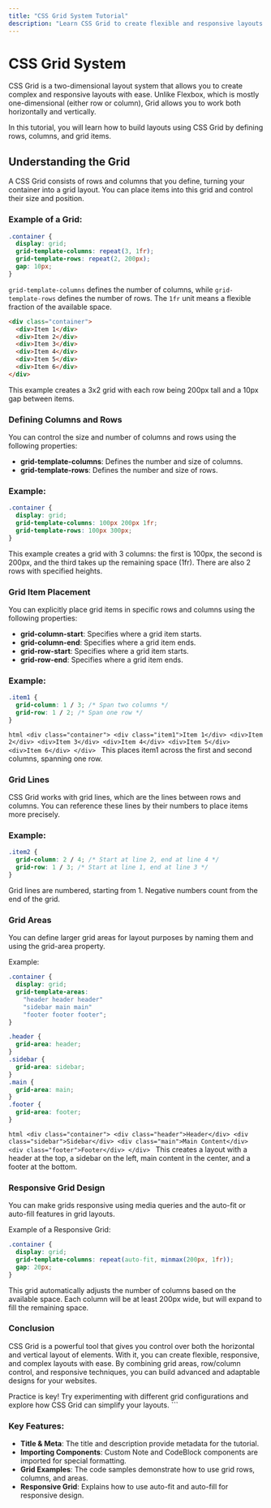```yaml
---
title: "CSS Grid System Tutorial"
description: "Learn CSS Grid to create flexible and responsive layouts."
---
```



# CSS Grid System

CSS Grid is a two-dimensional layout system that allows you to create complex and responsive layouts with ease. Unlike Flexbox, which is mostly one-dimensional (either row or column), Grid allows you to work both horizontally and vertically.

In this tutorial, you will learn how to build layouts using CSS Grid by defining rows, columns, and grid items.

## Understanding the Grid

A CSS Grid consists of rows and columns that you define, turning your container into a grid layout. You can place items into this grid and control their size and position.

### Example of a Grid:

```css
.container {
  display: grid;
  grid-template-columns: repeat(3, 1fr);
  grid-template-rows: repeat(2, 200px);
  gap: 10px;
}
```
<Note> `grid-template-columns` defines the number of columns, while `grid-template-rows` defines the number of rows. The `1fr` unit means a flexible fraction of the available space. </Note> 

```html 
<div class="container"> 
  <div>Item 1</div> 
  <div>Item 2</div> 
  <div>Item 3</div> 
  <div>Item 4</div> 
  <div>Item 5</div> 
  <div>Item 6</div> 
</div> 
``` 

This example creates a 3x2 grid with each row being 200px tall and a 10px gap between items.

### Defining Columns and Rows
You can control the size and number of columns and rows using the following properties:

- **grid-template-columns**: Defines the number and size of columns.
- **grid-template-rows**: Defines the number and size of rows.
### Example:
```css
.container {
  display: grid;
  grid-template-columns: 100px 200px 1fr;
  grid-template-rows: 100px 300px;
}
```
This example creates a grid with 3 columns: the first is 100px, the second is 200px, and the third takes up the remaining space (1fr). There are also 2 rows with specified heights.

### Grid Item Placement
You can explicitly place grid items in specific rows and columns using the following properties:

- **grid-column-start**: Specifies where a grid item starts.
- **grid-column-end**: Specifies where a grid item ends.
- **grid-row-start**: Specifies where a grid item starts.
- **grid-row-end**: Specifies where a grid item ends.
### Example:
```css
.item1 {
  grid-column: 1 / 3; /* Span two columns */
  grid-row: 1 / 2; /* Span one row */
}
```
<CodeBlock> ```html <div class="container"> <div class="item1">Item 1</div> <div>Item 2</div> <div>Item 3</div> <div>Item 4</div> <div>Item 5</div> <div>Item 6</div> </div> ``` </CodeBlock>
This places item1 across the first and second columns, spanning one row.

### Grid Lines
CSS Grid works with grid lines, which are the lines between rows and columns. You can reference these lines by their numbers to place items more precisely.

### Example:
```css
.item2 {
  grid-column: 2 / 4; /* Start at line 2, end at line 4 */
  grid-row: 1 / 3; /* Start at line 1, end at line 3 */
}
```
<Note> Grid lines are numbered, starting from 1. Negative numbers count from the end of the grid. </Note>
### Grid Areas
You can define larger grid areas for layout purposes by naming them and using the grid-area property.

Example:
```css
.container {
  display: grid;
  grid-template-areas: 
    "header header header"
    "sidebar main main"
    "footer footer footer";
}

.header {
  grid-area: header;
}
.sidebar {
  grid-area: sidebar;
}
.main {
  grid-area: main;
}
.footer {
  grid-area: footer;
}
```
<CodeBlock> ```html <div class="container"> <div class="header">Header</div> <div class="sidebar">Sidebar</div> <div class="main">Main Content</div> <div class="footer">Footer</div> </div> ``` </CodeBlock>
This creates a layout with a header at the top, a sidebar on the left, main content in the center, and a footer at the bottom.

### Responsive Grid Design
You can make grids responsive using media queries and the auto-fit or auto-fill features in grid layouts.

Example of a Responsive Grid:
```css
.container {
  display: grid;
  grid-template-columns: repeat(auto-fit, minmax(200px, 1fr));
  gap: 20px;
}
```
This grid automatically adjusts the number of columns based on the available space. Each column will be at least 200px wide, but will expand to fill the remaining space.

### Conclusion
CSS Grid is a powerful tool that gives you control over both the horizontal and vertical layout of elements. With it, you can create flexible, responsive, and complex layouts with ease. By combining grid areas, row/column control, and responsive techniques, you can build advanced and adaptable designs for your websites.

<Note> Practice is key! Try experimenting with different grid configurations and explore how CSS Grid can simplify your layouts. </Note> ```
### Key Features:
- **Title & Meta**: The title and description provide metadata for the tutorial.
- **Importing Components**: Custom Note and CodeBlock components are imported for special formatting.
- **Grid Examples**: The code samples demonstrate how to use grid rows, columns, and areas.
- **Responsive Grid**: Explains how to use auto-fit and auto-fill for responsive design.
